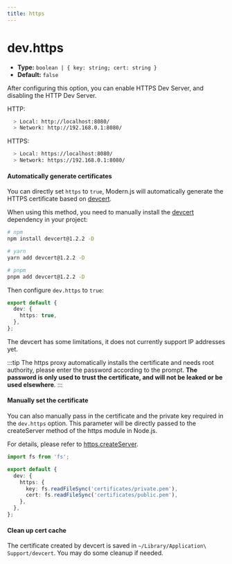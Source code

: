 ```yaml
---
title: https
---
```


# dev.https

- **Type:** `boolean | { key: string; cert: string }`
- **Default:** `false`

After configuring this option, you can enable HTTPS Dev Server, and disabling the HTTP Dev Server.

HTTP:

```bash
  > Local: http://localhost:8080/
  > Network: http://192.168.0.1:8080/
```

HTTPS:

```bash
  > Local: https://localhost:8080/
  > Network: https://192.168.0.1:8080/
```

#### Automatically generate certificates

You can directly set `https` to `true`, Modern.js will automatically generate the HTTPS certificate based on [devcert](https://github.com/davewasmer/devcert).

When using this method, you need to manually install the [devcert](https://github.com/davewasmer/devcert) dependency in your project:

```bash
# npm
npm install devcert@1.2.2 -D

# yarn
yarn add devcert@1.2.2 -D

# pnpm
pnpm add devcert@1.2.2 -D
```

Then configure `dev.https` to `true`:

```ts
export default {
  dev: {
    https: true,
  },
};
```

The devcert has some limitations, it does not currently support IP addresses yet.

:::tip
The https proxy automatically installs the certificate and needs root authority, please enter the password according to the prompt.
**The password is only used to trust the certificate, and will not be leaked or be used elsewhere**.
:::

#### Manually set the certificate

You can also manually pass in the certificate and the private key required in the `dev.https` option. This parameter will be directly passed to the createServer method of the https module in Node.js.

For details, please refer to [https.createServer](https://nodejs.org/api/https.html#https_https_createserver_options_requestlistener).

```ts
import fs from 'fs';

export default {
  dev: {
    https: {
      key: fs.readFileSync('certificates/private.pem'),
      cert: fs.readFileSync('certificates/public.pem'),
    },
  },
};
```

#### Clean up cert cache

The certificate created by devcert is saved in `~/Library/Application\ Support/devcert`. You may do some cleanup if needed.
